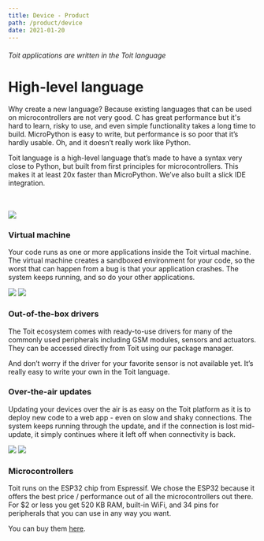 ```yaml
---
title: Device - Product
path: /product/device
date: 2021-01-20
---
```



<Block theme={whiteBlueTheme} centered paddingBottom={0}>

###### Toit applications are written in the Toit language

# High-level language

Why create a new language? Because existing languages that can be used on
microcontrollers are not very good. C has great performance but it's hard to
learn, risky to use, and even simple functionality takes a long time to build.
MicroPython is easy to write, but performance is so poor that it’s hardly
usable. Oh, and it doesn’t really work like Python.

Toit language is a high-level language that’s made to have a syntax very close
to Python, but built from first principles for microcontrollers. This makes it
at least 20x faster than MicroPython. We’ve also built a slick IDE integration.

<br />
<br />

<img class="graphic" src={editorImg} />
</Block>

<HorizontalBlock theme={greyBlueTheme}>
<HorizontalBlockItem>

### Virtual machine

Your code runs as one or more applications inside the Toit virtual machine. The
virtual machine creates a sandboxed environment for your code, so the worst that
can happen from a bug is that your application crashes. The system keeps
running, and so do your other applications.

</HorizontalBlockItem>
<HorizontalBlockItem centered>

<img class="graphic" src={toitVmSvg} />

</HorizontalBlockItem>
</HorizontalBlock>

<HorizontalBlock theme={whiteBlueTheme}>
<HorizontalBlockItem centered>

<img class="graphic" src={driversSvg} />

</HorizontalBlockItem>
<HorizontalBlockItem>

### Out-of-the-box drivers

The Toit ecosystem comes with ready-to-use drivers for many of the commonly used
peripherals including GSM modules, sensors and actuators. They can be accessed
directly from Toit using our package manager.

And don’t worry if the driver for your favorite sensor is not available yet.
It’s really easy to write your own in the Toit language.

</HorizontalBlockItem>
</HorizontalBlock>

<HorizontalBlock theme={greyBlueTheme}>
<HorizontalBlockItem>

### Over-the-air updates

Updating your devices over the air is as easy on the Toit platform as it is to
deploy new code to a web app - even on slow and shaky connections. The system
keeps running through the update, and if the connection is lost mid-update, it
simply continues where it left off when connectivity is back.

</HorizontalBlockItem>
<HorizontalBlockItem centered>
<img class="graphic" src={dataExchangeSvg} />
</HorizontalBlockItem>
</HorizontalBlock>

<HorizontalBlock theme={whiteBlueTheme}>
<HorizontalBlockItem centered>
<img class="graphic" src={chipSvg} />
</HorizontalBlockItem>
<HorizontalBlockItem>

### Microcontrollers

Toit runs on the ESP32 chip from Espressif. We chose the ESP32 because it offers
the best price / performance out of all the microcontrollers out there. For $2 or less you
get 520 KB RAM, built-in WiFi, and 34 pins for peripherals that you can use in
any way you want.

You can buy them [here](https://www.digikey.com/en/products/detail/espressif-systems/ESP32-DEVKITC-32D/9356990).

</HorizontalBlockItem>
</HorizontalBlock>
